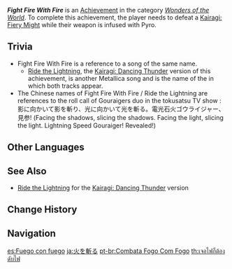 {{Achievement Infobox
|id           = 82106
|order id     = 2107
|category     = Wonders of the World
|description  = Defeat a [[Kairagi: Fiery Might]] while their weapon is infused with Pyro.
|requirements = 
|primogems    = 5
|tracking     = 
|hidden       = 1
|topic        = Kairagi: Fiery Might
|type         = Exploration
}}
'''''Fight Fire With Fire''''' is an [[Achievement]] in the category ''[[Wonders of the World]]''. To complete this achievement, the player needs to defeat a [[Kairagi: Fiery Might]] while their weapon is infused with Pyro.

==Trivia==
* Fight Fire With Fire is a reference to a {{w|Metallica}} song of the same name.
** [[Ride the Lightning]], the [[Kairagi: Dancing Thunder]] version of this achievement, is another Metallica song and is the name of the {{w|Ride the Lightning|studio album}} in which both tracks appear.
*The Chinese names of Fight Fire With Fire / Ride the Lightning are references to the roll call of Gouraigers duo in the tokusatsu TV show {{W|Ninpu Sentai Hurricanger}}: 影に向かいて影を斬り、光に向かいて光を斬る。電光石火ゴウライジャー、見参! (Facing the shadows, slicing the shadows. Facing the light, slicing the light. Lightning Speed Gouraiger! Revealed!)

<!--
==Video Guides==
{{EVT
|video1   = 
|caption1 = 
}}-->
==Other Languages==
{{Other Languages
|en      = Fight Fire With Fire
|zhs     = 遇火斩火
|zhs_rm  = Yù Huǒ Zhǎn Huǒ
|zht     = 遇火斬火
|zht_rm  = Yù Huǒ Zhǎn Huǒ
|zh_tl   = Encounter the Fire, Slice the Fire
|ja      = 火を斬る
|ja_rm   = Hi wo Kiru
|ja_tl   = Slice the Fire
|ko      = 불에는 불로
|ko_tl   = Fire to Fire
|es      = Fuego con fuego
|es_tl   = Fire With Fire
|fr      = Vaincre le feu par le feu
|fr_tl   = Defeat Fire With Fire
|ru      = Клин клином вышибают
|ru_tl   = A Wedge Is Knocked Out With a Wedge
|th      = เจอไฟก็ต้องดับไฟ
|th_rm   = 
|th_tl   = 
|vi      = Gặp {{tt|Hỏa|火}} Chém {{tt|Hỏa|火}}
|vi_tl   = Encounter the Fire, Slice the Fire
|de      = Besiege das Feuer
|de_tl   = Defeat the Fire
|id      = Api Lawan Api
|id_tl   = Fire Fight Fire
|pt      = Combata Fogo Com Fogo
|pt_tl   = 
|tr      = Ateşe Ateşle Karşılık Ver
|tr_tl   = Counter Fire With Fire
|it      = Combatti il fuoco con il fuoco
|it_tl   = 
}}

==See Also==
* [[Ride the Lightning]] for the [[Kairagi: Dancing Thunder]] version

==Change History==
{{Change History|2.0}}
<!--
==References==
{{Reflist}}
-->
==Navigation==
{{Achievement Navbox|Wonders of the World|Exploration}}

[[es:Fuego con fuego]]
[[ja:火を斬る]]
[[pt-br:Combata Fogo Com Fogo]]
[[th:เจอไฟก็ต้องดับไฟ]]